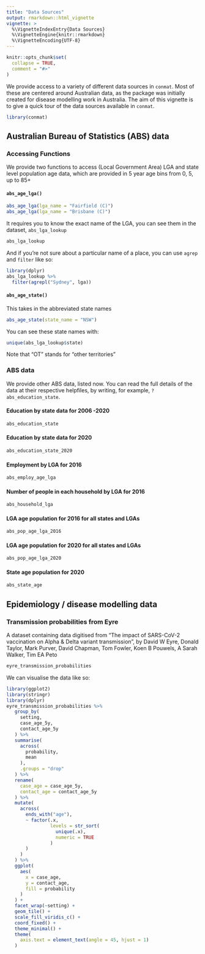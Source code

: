 ```yaml
---
title: "Data Sources"
output: rmarkdown::html_vignette
vignette: >
  %\VignetteIndexEntry{Data Sources}
  %\VignetteEngine{knitr::rmarkdown}
  %\VignetteEncoding{UTF-8}
---
```


```r
knitr::opts_chunk$set(
  collapse = TRUE,
  comment = "#>"
)
```

We provide access to a variety of different data sources in `conmat`. Most of these are centered around Australian data, as the package was initially created for disease modelling work in Australia. The aim of this vignette is to give a quick tour of the data sources available in `conmat`.

```r
library(conmat)
```

## Australian Bureau of Statistics (ABS) data

### Accessing Functions

We provide two functions to access (Local Government Area) LGA and state level population age data, which are provided in 5 year age bins from 0, 5, up to 85+

#### `abs_age_lga()`

```r
abs_age_lga(lga_name = "Fairfield (C)")
abs_age_lga(lga_name = "Brisbane (C)")
```

It requires you to know the exact name of the LGA, you can see them in the dataset, `abs_lga_lookup`

```r
abs_lga_lookup
```

And if you're not sure about a particular name of a place, you can use `agrep` and `filter` like so:

```r
library(dplyr)
abs_lga_lookup %>% 
  filter(agrepl("Sydney", lga))
```


#### `abs_age_state()`

This takes in the abbreviated state names

```r
abs_age_state(state_name = "NSW")
```

You can see these state names with:

```r
unique(abs_lga_lookup$state)
```

Note that "OT" stands for "other territories"

### ABS data

We provide other ABS data, listed now. You can read the full details of the data at their respective helpfiles, by writing, for example, `?abs_education_state`.

#### Education by state data for 2006 -2020

```r
abs_education_state
```

#### Education by state data for 2020

```r
abs_education_state_2020
```


#### Employment by LGA for 2016

```r
abs_employ_age_lga
```


#### Number of people in each household by LGA for 2016

```r
abs_household_lga
```


#### LGA age population for 2016 for all states and LGAs

```r
abs_pop_age_lga_2016
```


#### LGA age population for 2020 for all states and LGAs

```r
abs_pop_age_lga_2020
```

#### State age population for 2020

```r
abs_state_age
```


## Epidemiology / disease modelling data

### Transmission probabilities from Eyre

A dataset containing data digitised from "The impact of SARS-CoV-2 vaccination on Alpha & Delta variant transmission", by David W Eyre, Donald Taylor, Mark Purver, David Chapman, Tom Fowler, Koen B Pouwels, A Sarah Walker, Tim EA Peto

```r
eyre_transmission_probabilities
```

We can visualise the data like so:

```r
library(ggplot2)
library(stringr)
library(dplyr)
eyre_transmission_probabilities %>%
   group_by(
     setting,
     case_age_5y,
     contact_age_5y
   ) %>%
   summarise(
     across(
       probability,
       mean
     ),
     .groups = "drop"
   ) %>%
   rename(
     case_age = case_age_5y,
     contact_age = contact_age_5y
   ) %>%
   mutate(
     across(
       ends_with("age"),
       ~ factor(.x,
                levels = str_sort(
                  unique(.x),
                  numeric = TRUE
                )
       )
     )
   ) %>%
   ggplot(
     aes(
       x = case_age,
       y = contact_age,
       fill = probability
     )
   ) +
   facet_wrap(~setting) +
   geom_tile() +
   scale_fill_viridis_c() +
   coord_fixed() +
   theme_minimal() +
   theme(
     axis.text = element_text(angle = 45, hjust = 1)
   )

```
